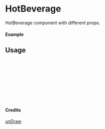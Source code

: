 
<Meta of={HotBeverage} title="unDraw/HotBeverage" />

# HotBeverage

HotBeverage component with different props.

#### Example

<Canvas of={HotBeverage.Primary} />

## Usage

```ts
import { HotBeverage } from "yadl-ui";

const Example = () => {
  return (
      <HotBeverage />
  );
};

export default Example;
```

#### Credits
[unDraw](https://undraw.co/illustrations)
